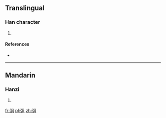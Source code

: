 ==Translingual==

===Han character===
{{Han char|rn=57|rad=弓|as=07|sn=10|four=|canj=弓口月 (NRB)}}

# {{defn|Han|sort=弓07}}

====References====
* {{Han ref|kx=0359.010|dkj=09792|dj=0675.180|hdz=20996.120|uh=5F32|ud=24370}}

----

==Mandarin==

===Hanzi===
{{cmn-hanzi|pin=[[xuān]] ([[xuan1]])|wg=hsüan<sup>1</sup>}}

# {{defn|lang=cmn|sort=弓07}}

[[fr:弲]]
[[pl:弲]]
[[zh:弲]]